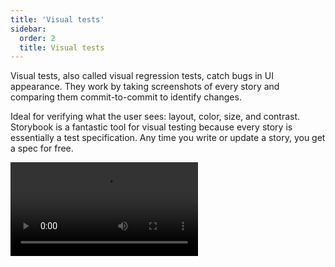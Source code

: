 ```yaml
---
title: 'Visual tests'
sidebar:
  order: 2
  title: Visual tests
---
```


Visual tests, also called visual regression tests, catch bugs in UI appearance. They work by taking screenshots of every story and comparing them commit-to-commit to identify changes.

Ideal for verifying what the user sees: layout, color, size, and contrast. Storybook is a fantastic tool for visual testing because every story is essentially a test specification. Any time you write or update a story, you get a spec for free.

<Video src="../_assets/writing-tests/component-visual-testing-optimized.mp4" />

There are [many tools](https://github.com/mojoaxel/awesome-regression-testing) for visual testing. We recommend [Chromatic](https://www.chromatic.com?utm_source=storybook_website\&utm_medium=link\&utm_campaign=storybook) by Storybook maintainers to run visual tests in a lightning-fast cloud browser environment.

For a self-managed alternative to Chromatic, we offer [test runner](./test-runner.mdx). It allows you to run visual tests on stories by integrating with [Jest](https://jestjs.io/) and [Playwright](https://playwright.dev/). Here's an example [recipe for visual testing stories](https://github.com/storybookjs/test-runner#image-snapshot-recipe).

## Setup Chromatic addon

Chromatic is a cloud service built for Storybook. It allows you to run visual tests with zero-config.

To get started, sign up with your [GitHub](https://github.com/), [GitLab](https://about.gitlab.com/), [Bitbucket](https://bitbucket.org/), or email and generate a unique `<project-token>` for your Storybook.

Next, install the [chromatic](https://www.npmjs.com/package/chromatic) CLI package from npm:

{/* prettier-ignore-start */}

<CodeSnippets path="chromatic-install.md" />

{/* prettier-ignore-end */}

Run the following command after the package finishes installing:

```shell
npx chromatic --project-token <your-project-token>
```

<Callout variant="info" icon="💡">
  Don't forget to replace `your-project-token` with the one provided by Chromatic.
</Callout>

```shell
Build 1 published.

View it online at https://www.chromatic.com/build?appId=...&number=1.
```

<Callout variant="info" icon="💡">
  Before running Chromatic's CLI ensure you have at least two commits added to the repository to prevent build failures, as Chromatic relies on a full Git history graph to establish the baselines. Read more about baselines in Chromatic's [documentation](https://www.chromatic.com/docs/branching-and-baselines?utm_source=storybook_website\&utm_medium=link\&utm_campaign=storybook).
</Callout>

When Chromatic finishes, it should have successfully deployed your Storybook and established the baselines, that is to say, the starting point for all your component's stories. Additionally, providing you with a link to the published Storybook that you can share with your team to gather feedback.

![Chromatic project first build](../_assets/writing-tests/chromatic-first-build-optimized.png)

## Catching UI changes

Each time you run Chromatic, it will generate new snapshots and compare them against the existing baselines. That’s ideal for detecting UI changes and preventing potential UI regressions.

For example, let's assume you're working on a component and you tweak the styling. When Chromatic is re-run, it will highlight the difference between the baseline and the updated component.

![Chromatic project second build](../_assets/writing-tests/chromatic-second-build-optimized.png)

If the changes are intentional, accept them as baselines. Otherwise, deny them to prevent UI regressions.

Learn how to [integrate Chromatic UI Tests](https://www.chromatic.com/docs/?utm_source=storybook_website\&utm_medium=link\&utm_campaign=storybook) into your CI pipeline.

***

#### What’s the difference between visual tests and snapshot tests?

Snapshot tests compare the rendered markup of every story against known baselines. This means the test compares blobs of HTML and not what the user actually sees. Which in turn, can lead to an increase in false positives as code changes don’t always yield visual changes in the component.

#### Learn about other UI tests

* [Test runner](./test-runner.mdx) to automate test execution
* Visual tests for appearance
* [Accessibility tests](./accessibility-testing.mdx) for accessibility
* [Interaction tests](./interaction-testing.mdx) for user behavior simulation
* [Coverage tests](./test-coverage.mdx) for measuring code coverage
* [Snapshot tests](./snapshot-testing/snapshot-testing.mdx) for rendering errors and warnings
* [End-to-end tests](./import-stories-in-tests/stories-in-end-to-end-tests.mdx) for simulating real user scenarios
* [Unit tests](./import-stories-in-tests/stories-in-unit-tests.mdx) for functionality

